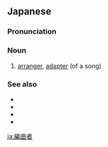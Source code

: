 ==Japanese==
{{ja-kanjitab|へん|きょく|しゃ|yomi=o}}

===Pronunciation===
{{ja-pron|へんきょくしゃ|y=o}}

===Noun===
{{ja-noun|count=人|へんきょくしゃ}}

# [[arranger]], [[adapter]] (of a song)

===See also===
* {{ja-r|作曲家|さっきょくか}}
* {{ja-r|作曲者|さっきょくしゃ}}
* {{ja-r|作詞家|さくしか}}
* {{ja-r|作詞者|さくししゃ}}

[[ja:編曲者]]